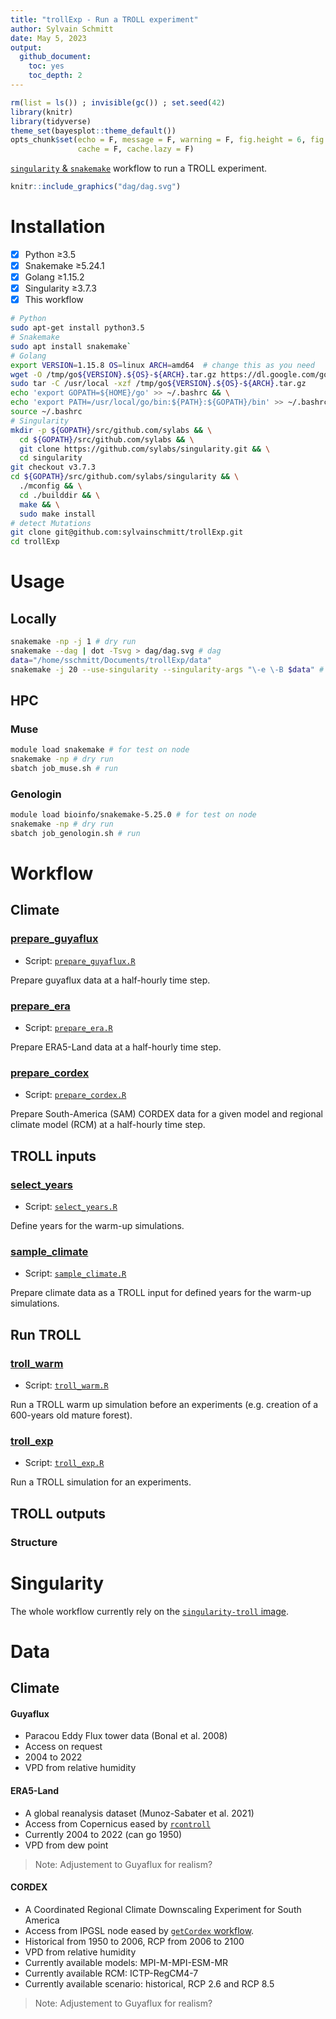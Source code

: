 ```yaml
---
title: "trollExp - Run a TROLL experiment"
author: Sylvain Schmitt
date: May 5, 2023
output:
  github_document: 
    toc: yes
    toc_depth: 2
---
```


```r
rm(list = ls()) ; invisible(gc()) ; set.seed(42)
library(knitr)
library(tidyverse)
theme_set(bayesplot::theme_default())
opts_chunk$set(echo = F, message = F, warning = F, fig.height = 6, fig.width = 8,
               cache = F, cache.lazy = F)
```

[`singularity` & `snakemake`](https://github.com/sylvainschmitt/snakemake_singularity) workflow to run a TROLL experiment.

```r
knitr::include_graphics("dag/dag.svg")
```

# Installation

- [x] Python ≥3.5
- [x] Snakemake ≥5.24.1
- [x] Golang ≥1.15.2
- [x] Singularity ≥3.7.3
- [x] This workflow

```bash
# Python
sudo apt-get install python3.5
# Snakemake
sudo apt install snakemake`
# Golang
export VERSION=1.15.8 OS=linux ARCH=amd64  # change this as you need
wget -O /tmp/go${VERSION}.${OS}-${ARCH}.tar.gz https://dl.google.com/go/go${VERSION}.${OS}-${ARCH}.tar.gz && \
sudo tar -C /usr/local -xzf /tmp/go${VERSION}.${OS}-${ARCH}.tar.gz
echo 'export GOPATH=${HOME}/go' >> ~/.bashrc && \
echo 'export PATH=/usr/local/go/bin:${PATH}:${GOPATH}/bin' >> ~/.bashrc && \
source ~/.bashrc
# Singularity
mkdir -p ${GOPATH}/src/github.com/sylabs && \
  cd ${GOPATH}/src/github.com/sylabs && \
  git clone https://github.com/sylabs/singularity.git && \
  cd singularity
git checkout v3.7.3
cd ${GOPATH}/src/github.com/sylabs/singularity && \
  ./mconfig && \
  cd ./builddir && \
  make && \
  sudo make install
# detect Mutations
git clone git@github.com:sylvainschmitt/trollExp.git
cd trollExp
```

# Usage

## Locally

```bash
snakemake -np -j 1 # dry run
snakemake --dag | dot -Tsvg > dag/dag.svg # dag
data="/home/sschmitt/Documents/trollExp/data"
snakemake -j 20 --use-singularity --singularity-args "\-e \-B $data" # run
```

## HPC

### Muse

```bash
module load snakemake # for test on node
snakemake -np # dry run
sbatch job_muse.sh # run
```

### Genologin

```bash
module load bioinfo/snakemake-5.25.0 # for test on node
snakemake -np # dry run
sbatch job_genologin.sh # run
```


# Workflow

## Climate

### [prepare_guyaflux](https://github.com/sylvainschmitt/trollExp/blob/main/rules/prepare_guyaflux.smk)

* Script: [`prepare_guyaflux.R`](https://github.com/sylvainschmitt/trollExp/blob/main/scripts/prepare_guyaflux.R)

Prepare guyaflux data at a half-hourly time step.

### [prepare_era](https://github.com/sylvainschmitt/trollExp/blob/main/rules/prepare_era.smk)

* Script: [`prepare_era.R`](https://github.com/sylvainschmitt/trollExp/blob/main/scripts/prepare_era.R)

Prepare ERA5-Land data at a half-hourly time step.

### [prepare_cordex](https://github.com/sylvainschmitt/trollExp/blob/main/rules/prepare_cordex.smk)

* Script: [`prepare_cordex.R`](https://github.com/sylvainschmitt/trollExp/blob/main/scripts/prepare_cordex.R)

Prepare South-America (SAM) CORDEX data for a given model and regional climate model (RCM) at a half-hourly time step.

## TROLL inputs

### [select_years](https://github.com/sylvainschmitt/trollExp/blob/main/rules/select_years.smk)

* Script: [`select_years.R`](https://github.com/sylvainschmitt/trollExp/blob/main/scripts/select_years.R)

Define years for the warm-up simulations.

### [sample_climate](https://github.com/sylvainschmitt/trollExp/blob/main/rules/sample_climate.smk)

* Script: [`sample_climate.R`](https://github.com/sylvainschmitt/trollExp/blob/main/scripts/sample_climate.R)

Prepare climate data as a TROLL input for defined years for the warm-up simulations.

## Run TROLL

### [troll_warm](https://github.com/sylvainschmitt/trollExp/blob/main/rules/troll_warm.smk)

* Script: [`troll_warm.R`](https://github.com/sylvainschmitt/trollExp/blob/main/scripts/troll_warm.R)

Run a TROLL warm up simulation before an experiments (e.g. creation of a 600-years old mature forest).

### [troll_exp](https://github.com/sylvainschmitt/trollExp/blob/main/rules/troll_exp.smk)

* Script: [`troll_exp.R`](https://github.com/sylvainschmitt/trollExp/blob/main/scripts/troll_exp.R)

Run a TROLL simulation for an experiments.

## TROLL outputs

### Structure

# Singularity

The whole workflow currently rely on the [`singularity-troll` image](https://github.com/sylvainschmitt/singularity-troll).

# Data

## Climate

#### **Guyaflux**

* Paracou Eddy Flux tower data (Bonal et al. 2008) 
* Access on request
* 2004 to 2022
* VPD from relative humidity

#### **ERA5-Land**

* A global reanalysis dataset (Munoz-Sabater et al. 2021) 
* Access from Copernicus eased by [`rcontroll`](https://sylvainschmitt.github.io/rcontroll/articles/climate.html)
* Currently 2004 to 2022 (can go 1950)
* VPD from dew point

> Note: Adjustement to Guyaflux for realism?

#### **CORDEX**

* A Coordinated Regional Climate Downscaling Experiment for South America 
* Access from IPGSL node eased by [`getCordex` workflow](https://github.com/sylvainschmitt/getCordex).
* Historical from 1950 to 2006, RCP from 2006 to 2100
* VPD from relative humidity
* Currently available models: MPI-M-MPI-ESM-MR
* Currently available RCM: ICTP-RegCM4-7
* Currently available scenario: historical, RCP 2.6 and RCP 8.5

> Note: Adjustement to Guyaflux for realism?

